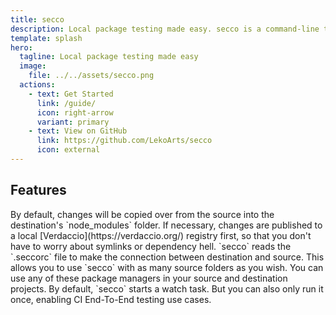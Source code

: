 ```yaml
---
title: secco
description: Local package testing made easy. secco is a command-line tool for local development. It uses Verdaccio and direct file copying to apply your latest changes to other projects.
template: splash
hero:
  tagline: Local package testing made easy
  image:
    file: ../../assets/secco.png
  actions:
    - text: Get Started
      link: /guide/
      icon: right-arrow
      variant: primary
    - text: View on GitHub
      link: https://github.com/LekoArts/secco
      icon: external
---
```



## Features

<CardGrid>
	<Card title="File Sync & Package Publishing" icon="random">
		By default, changes will be copied over from the source into the destination's `node_modules` folder. If necessary, changes are published to a local [Verdaccio](https://verdaccio.org/) registry first, so that you don't have to worry about symlinks or dependency hell.
	</Card>
	<Card title="Link Multiple Projects" icon="add-document">
		`secco` reads the `.seccorc` file to make the connection between destination and source. This allows you to use `secco` with as many source folders as you wish.
	</Card>
	<Card title="npm, yarn, and pnpm support" icon="setting">
		You can use any of these package managers in your source and destination projects.
	</Card>
	<Card title="Watch and CI mode" icon="forward-slash">
		By default, `secco` starts a watch task. But you can also only run it once, enabling CI End-To-End testing use cases.
	</Card>
</CardGrid>

<Footer />
